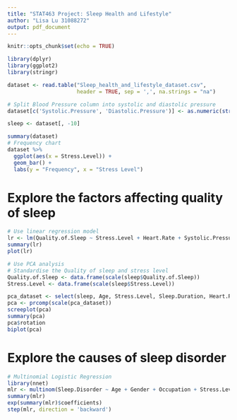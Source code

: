 ```yaml
---
title: "STAT463 Project: Sleep Health and Lifestyle"
author: "Lisa Lu 31088272"
output: pdf_document
---
```


```r
knitr::opts_chunk$set(echo = TRUE)
```

```r
library(dplyr)
library(ggplot2)
library(stringr)
```


```r
dataset <- read.table("Sleep_health_and_lifestyle_dataset.csv", 
                      header = TRUE, sep = ',', na.strings = "na")

# Split Blood Pressure column into systolic and diastolic pressure
dataset[c('Systolic.Pressure', 'Diastolic.Pressure')] <- as.numeric(str_split_fixed(dataset$Blood.Pressure, '/', 2))

sleep <- dataset[, -10]

summary(dataset)
# Frequency chart
dataset %>% 
  ggplot(aes(x = Stress.Level)) +
  geom_bar() +
  labs(y = "Frequency", x = "Stress Level") 
```


# Explore the factors affecting quality of sleep
```r
# Use linear regression model
lr <- lm(Quality.of.Sleep ~ Stress.Level + Heart.Rate + Systolic.Pressure + Diastolic.Pressure, data = sleep)
summary(lr)
plot(lr)

# Use PCA analysis
# Standardise the Quality of sleep and stress level
Quality.of.Sleep <- data.frame(scale(sleep$Quality.of.Sleep))
Stress.Level <- data.frame(scale(sleep$Stress.Level))

pca_dataset <- select(sleep, Age, Stress.Level, Sleep.Duration, Heart.Rate, Daily.Steps, Systolic.Pressure, Diastolic.Pressure)
pca <- prcomp(scale(pca_dataset))
screeplot(pca)
summary(pca)
pca$rotation
biplot(pca)
```

# Explore the causes of sleep disorder
```r
# Multinomial Logistic Regression
library(nnet)
mlr <- multinom(Sleep.Disorder ~ Age + Gender + Occupation + Stress.Level + Physical.Activity.Level, data = sleep)
summary(mlr)
exp(summary(mlr)$coefficients)
step(mlr, direction = 'backward')
```

